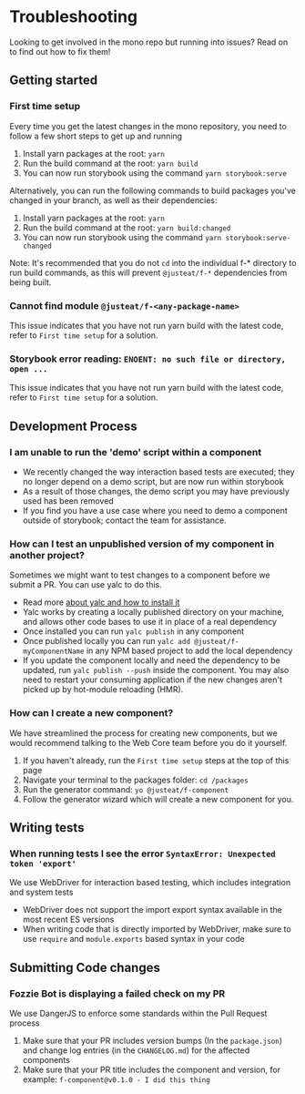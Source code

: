 <Meta title="Documentation/Getting Started/Troubleshooting"/>

# Troubleshooting
Looking to get involved in the mono repo but running into issues? Read on to find out how to fix them!

## Getting started

### First time setup
Every time you get the latest changes in the mono repository, you need to follow a few short steps to get up and running

1. Install yarn packages at the root: `yarn`
2. Run the build command at the root: `yarn build`
3. You can now run storybook using the command `yarn storybook:serve`

Alternatively, you can run the following commands to build packages you've changed in your branch, as well as their dependencies:

1. Install yarn packages at the root: `yarn`
2. Run the build command at the root: `yarn build:changed`
3. You can now run storybook using the command `yarn storybook:serve-changed`


Note: It's recommended that you do not `cd` into the individual f-* directory to run build commands, as this will prevent `@justeat/f-*` dependencies from being built.

### Cannot find module `@justeat/f-<any-package-name>`
This issue indicates that you have not run yarn build with the latest code, refer to `First time setup` for a solution.

### Storybook error reading: `ENOENT: no such file or directory, open ...`
This issue indicates that you have not run yarn build with the latest code, refer to `First time setup` for a solution.


## Development Process

### I am unable to run the 'demo' script within a component
- We recently changed the way interaction based tests are executed; they no longer depend on a demo script, but are now run within storybook
- As a result of those changes, the demo script you may have previously used has been removed
- If you find you have a use case where you need to demo a component outside of storybook; contact the team for assistance.

### How can I test an unpublished version of my component in another project?
Sometimes we might want to test changes to a component before we submit a PR. You can use yalc to do this.

- Read more [about yalc and how to install it](https://github.com/whitecolor/yalc)
- Yalc works by creating a locally published directory on your machine, and allows other code bases to use it in place of a real dependency
- Once installed you can run `yalc publish` in any component
- Once published locally you can run `yalc add @justeat/f-myComponentName` in any NPM based project to add the local dependency
- If you update the component locally and need the dependency to be updated, run `yalc publish --push` inside the component. You may also need to restart your consuming application if the new changes aren't picked up by hot-module reloading (HMR).

### How can I create a new component?
We have streamlined the process for creating new components, but we would recommend talking to the Web Core team before you do it yourself.

1. If you haven't already, run the `First time setup` steps at the top of this page
2. Navigate your terminal to the packages folder: `cd /packages`
3. Run the generator command: `yo @justeat/f-component`
4. Follow the generator wizard which will create a new component for you.


## Writing tests

### When running tests I see the error `SyntaxError: Unexpected token 'export'`
We use WebDriver for interaction based testing, which includes integration and system tests

- WebDriver does not support the import export syntax available in the most recent ES versions
- When writing code that is directly imported by WebDriver, make sure to use `require` and `module.exports` based syntax in your code


## Submitting Code changes

### Fozzie Bot is displaying a failed check on my PR
We use DangerJS to enforce some standards within the Pull Request process

1. Make sure that your PR includes version bumps (In the `package.json`) and change log entries (in the `CHANGELOG.md`) for the affected components
2. Make sure that your PR title includes the component and version, for example: `f-component@v0.1.0 - I did this thing`
